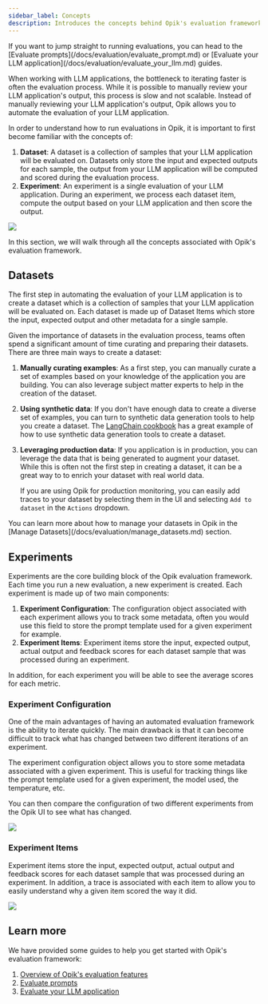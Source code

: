 ```yaml
---
sidebar_label: Concepts
description: Introduces the concepts behind Opik's evaluation framework
---
```


<Tip>
  If you want to jump straight to running evaluations, you can head to the [Evaluate
  prompts](/docs/evaluation/evaluate_prompt.md) or [Evaluate your LLM
  application](/docs/evaluation/evaluate_your_llm.md) guides.
</Tip>

When working with LLM applications, the bottleneck to iterating faster is often the evaluation process. While it is possible to manually review your LLM application's output, this process is slow and not scalable. Instead of manually reviewing your LLM application's output, Opik allows you to automate the evaluation of your LLM application.

In order to understand how to run evaluations in Opik, it is important to first become familiar with the concepts of:

1. **Dataset**: A dataset is a collection of samples that your LLM application will be evaluated on. Datasets only store the input and expected outputs for each sample, the output from your LLM application will be computed and scored during the evaluation process.
2. **Experiment**: An experiment is a single evaluation of your LLM application. During an experiment, we process each dataset item, compute the output based on your LLM application and then score the output.

<Frame>
  <img src="/img/evaluation/evaluation_concepts.png" />
</Frame>

In this section, we will walk through all the concepts associated with Opik's evaluation framework.

## Datasets

The first step in automating the evaluation of your LLM application is to create a dataset which is a collection of samples that your LLM application will be evaluated on. Each dataset is made up of Dataset Items which store the input, expected output and other metadata for a single sample.

Given the importance of datasets in the evaluation process, teams often spend a significant amount of time curating and preparing their datasets. There are three main ways to create a dataset:

1. **Manually curating examples**: As a first step, you can manually curate a set of examples based on your knowledge of the application you are building. You can also leverage subject matter experts to help in the creation of the dataset.

2. **Using synthetic data**: If you don't have enough data to create a diverse set of examples, you can turn to synthetic data generation tools to help you create a dataset. The [LangChain cookbook](/docs/cookbook/langchain.md) has a great example of how to use synthetic data generation tools to create a dataset.

3. **Leveraging production data**: If you application is in production, you can leverage the data that is being generated to augment your dataset. While this is often not the first step in creating a dataset, it can be a great way to to enrich your dataset with real world data.

   If you are using Opik for production monitoring, you can easily add traces to your dataset by selecting them in the UI and selecting `Add to dataset` in the `Actions` dropdown.

<Tip>
  You can learn more about how to manage your datasets in Opik in the [Manage
  Datasets](/docs/evaluation/manage_datasets.md) section.
</Tip>

## Experiments

Experiments are the core building block of the Opik evaluation framework. Each time you run a new evaluation, a new experiment is created. Each experiment is made up of two main components:

1. **Experiment Configuration**: The configuration object associated with each experiment allows you to track some metadata, often you would use this field to store the prompt template used for a given experiment for example.
2. **Experiment Items**: Experiment items store the input, expected output, actual output and feedback scores for each dataset sample that was processed during an experiment.

In addition, for each experiment you will be able to see the average scores for each metric.

### Experiment Configuration

One of the main advantages of having an automated evaluation framework is the ability to iterate quickly. The main drawback is that it can become difficult to track what has changed between two different iterations of an experiment.

The experiment configuration object allows you to store some metadata associated with a given experiment. This is useful for tracking things like the prompt template used for a given experiment, the model used, the temperature, etc.

You can then compare the configuration of two different experiments from the Opik UI to see what has changed.

<Frame>
  <img src="/img/evaluation/compare_experiment_config.png" />
</Frame>

### Experiment Items

Experiment items store the input, expected output, actual output and feedback scores for each dataset sample that was processed during an experiment. In addition, a trace is associated with each item to allow you to easily understand why a given item scored the way it did.

<Frame>
  <img src="/img/evaluation/experiment_items.png" />
</Frame>

## Learn more

We have provided some guides to help you get started with Opik's evaluation framework:

1. [Overview of Opik's evaluation features](/docs/evaluation/overview.mdx)
2. [Evaluate prompts](/docs/evaluation/evaluate_prompt.md)
3. [Evaluate your LLM application](/docs/evaluation/evaluate_your_llm.md)
